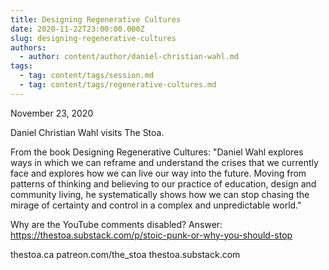 ```yaml
---
title: Designing Regenerative Cultures
date: 2020-11-22T23:00:00.000Z
slug: designing-regenerative-cultures
authors:
  - author: content/author/daniel-christian-wahl.md
tags:
  - tag: content/tags/session.md
  - tag: content/tags/regenerative-cultures.md
---
```


November 23, 2020

Daniel Christian Wahl visits The Stoa.

From the book Designing Regenerative Cultures: "Daniel Wahl explores ways in which we can reframe and understand the crises that we currently face and explores how we can live our way into the future. Moving from patterns of thinking and believing to our practice of education, design and community living, he systematically shows how we can stop chasing the mirage of certainty and control in a complex and unpredictable world."

Why are the YouTube comments disabled? Answer: https://thestoa.substack.com/p/stoic-punk-or-why-you-should-stop

thestoa.ca
patreon.com/the_stoa
thestoa.substack.com
